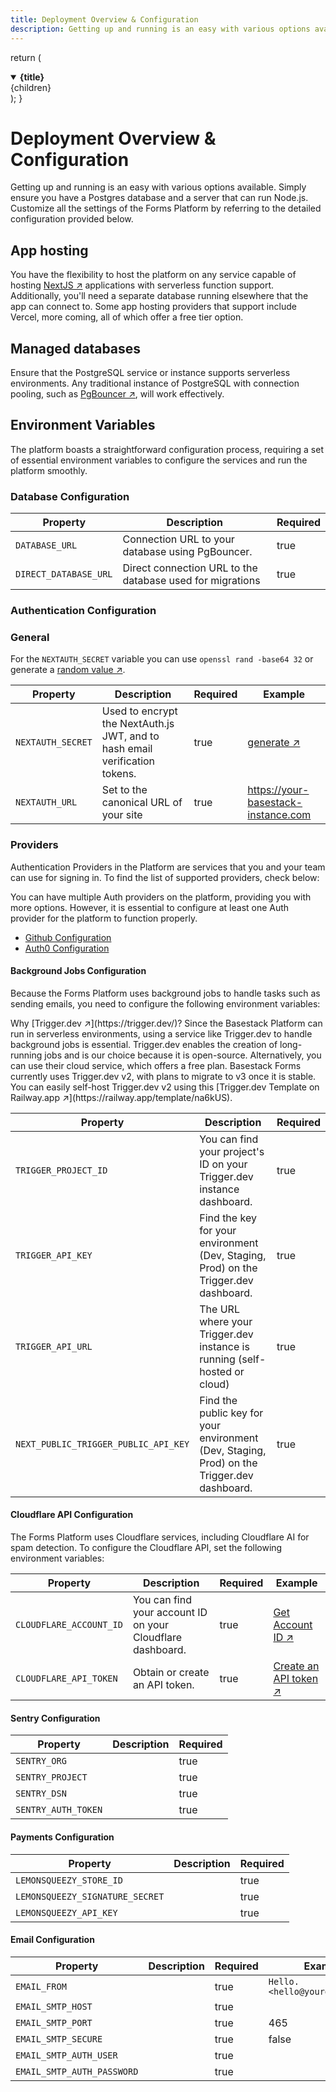```yaml
---
title: Deployment Overview & Configuration
description: Getting up and running is an easy with various options available.
---
```



  return (
    <details open={isOpen}>
      <summary>
        <strong className="text-lg">{title}</strong>
      </summary>
      <div className="nx-p-2">{children}</div>
    </details>
  );
}

# Deployment Overview & Configuration

Getting up and running is an easy with various options available. Simply ensure you have a Postgres database and a server that can run Node.js. Customize all the settings of the Forms Platform by referring to the detailed configuration provided below.

## App hosting

You have the flexibility to host the platform on any service capable of hosting [NextJS ↗](https://nextjs.org/) applications with serverless function support. Additionally, you'll need a separate database running elsewhere that the app can connect to. Some app hosting providers that support include Vercel, more coming, all of which offer a free tier option.

<Cards>
  <Card title="Vercel" href="/forms/deployment/providers/deploy-vercel" />
  <Card title="Netlify" href="/forms/deployment/providers/deploy-netlify" />
</Cards>

## Managed databases

Ensure that the PostgreSQL service or instance supports serverless environments. Any traditional instance of PostgreSQL with connection pooling, such as [PgBouncer ↗](https://www.pgbouncer.org/), will work effectively.

<Cards>
  <Card
    title="Neon - Serverless Postgres"
    href="/forms/deployment/database/neon"
  />
</Cards>

## Environment Variables

The platform boasts a straightforward configuration process, requiring a set of essential environment variables to configure the services and run the platform smoothly.

### Database Configuration

| Property              | Description                                               | Required |
| --------------------- | --------------------------------------------------------- | -------- |
| `DATABASE_URL`        | Connection URL to your database using PgBouncer.          | true     |
| `DIRECT_DATABASE_URL` | Direct connection URL to the database used for migrations | true     |

### Authentication Configuration

### General

For the `NEXTAUTH_SECRET` variable you can use `openssl rand -base64 32` or generate a [random value ↗](https://generate-secret.vercel.app/32).

| Property          | Description                                                                 | Required | Example                                              |
| ----------------- | --------------------------------------------------------------------------- | -------- | ---------------------------------------------------- |
| `NEXTAUTH_SECRET` | Used to encrypt the NextAuth.js JWT, and to hash email verification tokens. | true     | [generate ↗](https://generate-secret.vercel.app/32) |
| `NEXTAUTH_URL`    | Set to the canonical URL of your site                                       | true     | https://your-basestack-instance.com                  |

### Providers

Authentication Providers in the Platform are services that you and your team can use for signing in. To find the list of supported providers, check below:

<Callout type="info" emoji="ℹ️">
  You can have multiple Auth providers on the platform, providing you with more
  options. However, it is essential to configure at least one Auth provider for
  the platform to function properly.
</Callout>

- [Github Configuration](/forms/deployment/authentication/github-config)
- [Auth0 Configuration](/forms/deployment/authentication/auth0-config)

#### Background Jobs Configuration

Because the Forms Platform uses background jobs to handle tasks such as sending emails, you need to configure the following environment variables:

<Callout type="info" emoji="ℹ️">
  Why [Trigger.dev ↗](https://trigger.dev/)? Since the Basestack Platform can
  run in serverless environments, using a service like Trigger.dev to handle
  background jobs is essential. Trigger.dev enables the creation of long-running
  jobs and is our choice because it is open-source. Alternatively, you can use
  their cloud service, which offers a free plan.
</Callout>

<Callout type="warning" emoji="ℹ️">
  Basestack Forms currently uses Trigger.dev v2, with plans to migrate to v3
  once it is stable. You can easily self-host Trigger.dev v2 using this
  [Trigger.dev Template on Railway.app ↗](https://railway.app/template/na6kUS).
</Callout>

| Property                             | Description                                                                                 | Required |
| ------------------------------------ | ------------------------------------------------------------------------------------------- | -------- |
| `TRIGGER_PROJECT_ID`                 | You can find your project's ID on your Trigger.dev instance dashboard.                      | true     |
| `TRIGGER_API_KEY`                    | Find the key for your environment (Dev, Staging, Prod) on the Trigger.dev dashboard.        | true     |
| `TRIGGER_API_URL`                    | The URL where your Trigger.dev instance is running (self-hosted or cloud)                   | true     |
| `NEXT_PUBLIC_TRIGGER_PUBLIC_API_KEY` | Find the public key for your environment (Dev, Staging, Prod) on the Trigger.dev dashboard. | true     |

#### Cloudflare API Configuration

The Forms Platform uses Cloudflare services, including Cloudflare AI for spam detection. To configure the Cloudflare API, set the following environment variables:

| Property                | Description                                                | Required | Example                                                                                                                |
| ----------------------- | ---------------------------------------------------------- | -------- | ---------------------------------------------------------------------------------------------------------------------- |
| `CLOUDFLARE_ACCOUNT_ID` | You can find your account ID on your Cloudflare dashboard. | true     | [Get Account ID ↗](https://developers.cloudflare.com/workers-ai/get-started/rest-api/#1-get-api-token-and-account-id) |
| `CLOUDFLARE_API_TOKEN`  | Obtain or create an API token.                             | true     | [Create an API token ↗](https://developers.cloudflare.com/fundamentals/api/get-started/create-token/)                 |

#### Sentry Configuration

| Property            | Description | Required |
| ------------------- | ----------- | -------- |
| `SENTRY_ORG`        |             | true     |
| `SENTRY_PROJECT`    |             | true     |
| `SENTRY_DSN`        |             | true     |
| `SENTRY_AUTH_TOKEN` |             | true     |

#### Payments Configuration

| Property                        | Description | Required |
| ------------------------------- | ----------- | -------- |
| `LEMONSQUEEZY_STORE_ID`         |             | true     |
| `LEMONSQUEEZY_SIGNATURE_SECRET` |             | true     |
| `LEMONSQUEEZY_API_KEY`          |             | true     |

#### Email Configuration

| Property                   | Description | Required | Example                         |
| -------------------------- | ----------- | -------- | ------------------------------- |
| `EMAIL_FROM`               |             | true     | `Hello. <hello@yourdomain.com>` |
| `EMAIL_SMTP_HOST`          |             | true     |                                 |
| `EMAIL_SMTP_PORT`          |             | true     | 465                             |
| `EMAIL_SMTP_SECURE`        |             | true     | false                           |
| `EMAIL_SMTP_AUTH_USER`     |             | true     |                                 |
| `EMAIL_SMTP_AUTH_PASSWORD` |             | true     |                                 |
